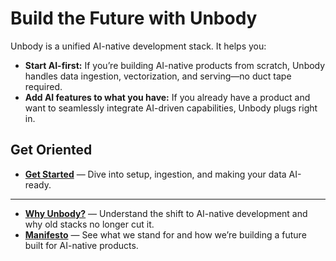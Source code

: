 
# Build the Future with Unbody

Unbody is a unified AI-native development stack. It helps you:

- **Start AI-first:** If you’re building AI-native products from scratch, Unbody handles data ingestion, vectorization, and serving—no duct tape required.
- **Add AI features to what you have:** If you already have a product and want to seamlessly integrate AI-driven capabilities, Unbody plugs right in.

## Get Oriented

- [**Get Started**](/get-started) — Dive into setup, ingestion, and making your data AI-ready.
---
- [**Why Unbody?**](/why) — Understand the shift to AI-native development and why old stacks no longer cut it.
- [**Manifesto**](/manifesto) — See what we stand for and how we’re building a future built for AI-native products.
